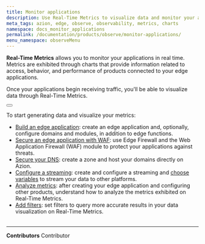 ```yaml
---
title: Monitor applications
description: Use Real-Time Metrics to visualize data and monitor your applications.
meta_tags: azion, edge, observe, observability, metrics, charts
namespace: docs_monitor_applications
permalink: /documentation/products/observe/monitor-applications/
menu_namespace: observeMenu
---
```



**Real-Time Metrics** allows you to monitor your applications in real time. Metrics are exhibited through charts that provide information related to access, behavior, and performance of products connected to your edge applications.

Once your applications begin receiving traffic, you'll be able to visualize data through Real-Time Metrics.

<Button href="/en/documentation/products/observe/real-time-metrics/" text="go to data streaming reference" variant="secondary" target="_blank"></Button>

To start generating data and visualize your metrics:

- [Build an edge application](/en/documentation/products/guides/build/build-an-application/): create an edge application and, optionally, configure domains and modules, in addition to edge functions.
- [Secure an edge application with WAF](/en/documentation/products/secure/secure-application/): use Edge Firewall and the Web Application Firewall (WAF) module to protect your applications against threats.
- [Secure your DNS](/en/documentation/products/secure/secure-dns/): create a zone and host your domains directly on Azion.
- [Configure a streaming](/en/documentation/products/guides/use-data-streaming/): create and configure a streaming and [choose variables](/en/documentation/products/guides/observe/data-streaming-select-variables/) to stream your data to other platforms.
- [Analyze metrics](/en/documentation/products/guides/observe/analyze-metrics/): after creating your edge application and configuring other products, understand how to analyze the metrics exhibited on Real-Time Metrics.
- [Add filters](/en/documentation/products/guides/observe/add-filters-metrics/): set filters to query more accurate results in your data visualization on Real-Time Metrics.
<br /><br />
---


**Contributors** <ContributorList>Contributor</ContributorList>